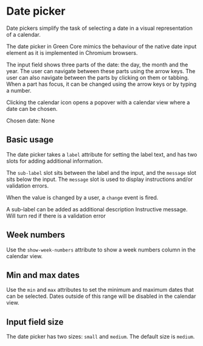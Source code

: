 
<Meta title="Components/Datepicker" />

# Date picker

Date pickers simplify the task of selecting a date in a visual representation of a calendar.

The date picker in Green Core mimics the behaviour of the native date input element as it is
implemented in Chromium browsers.

The input field shows three parts of the date: the day, the month and the year. The user can
navigate between these parts using the arrow keys. The user can also navigate between the parts
by clicking on them or tabbing. When a part has focus, it can be changed using the arrow keys or
by typing a number.

Clicking the calendar icon opens a popover with a calendar view where a date can be chosen.

<Canvas>
<div style={{ dummy: registerTransitionalStyles() }}>
<gds-datepicker label="Label" onchange="document.getElementById('chosen-date').innerHTML = this.value?.toISOString() || 'None'"></gds-datepicker>
Chosen date: <span id="chosen-date">None</span>
</div>
</Canvas>

## Basic usage

The date picker takes a `label` attribute for setting the label text, and has two slots for adding
additional information.

The `sub-label` slot sits between the label and the input, and the `message` slot sits below the
input. The `message` slot is used to display instructions and/or validation errors.

When the value is changed by a user, a `change` event is fired.

<Canvas>
<div style={{ dummy: registerTransitionalStyles() }}>
<gds-datepicker label="Using slots" onchange="console.log(this.value)">
  <span slot="sub-label">A sub-label can be added as additional description</span>
  <span slot="message">Instructive message. Will turn red if there is a validation error</span>
</gds-datepicker>
</div>
</Canvas>

## Week numbers

Use the `show-week-numbers` attribute to show a week numbers column in the calendar view.

<Canvas>
<div style={{ dummy: registerTransitionalStyles() }}>
<gds-datepicker
  label="With week numbers"
  show-week-numbers>
</gds-datepicker>
</div>
</Canvas>

## Min and max dates

Use the `min` and `max` attributes to set the minimum and maximum dates that can be selected. Dates outside of this range will be disabled in the calendar view.

<Canvas>
<div style={{ dummy: registerTransitionalStyles() }}>
<gds-datepicker
  label="Using min and max dates"
  min="2022-11-11"
  max="2024-02-20">
</gds-datepicker>
</div>
</Canvas>

## Input field size

The date picker has two sizes: `small` and `medium`. The default size is `medium`.

<Canvas>
<div style={{ dummy: registerTransitionalStyles() }}>
<gds-datepicker
  label="A small datepicker"
  size="small">
</gds-datepicker>
</div>
</Canvas>
